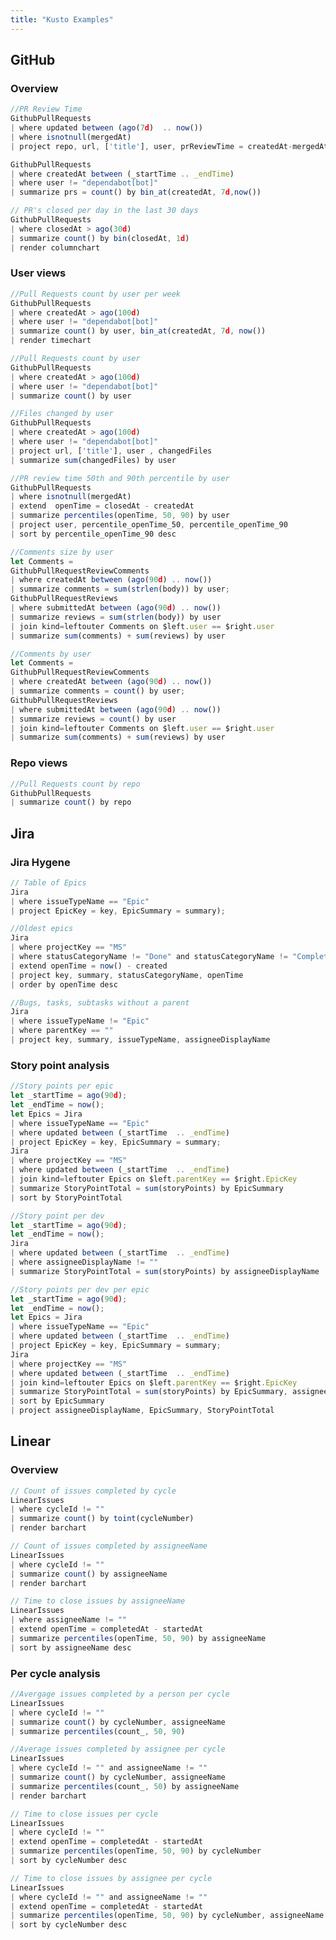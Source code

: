 ```yaml
---
title: "Kusto Examples"
---
```


## GitHub

### Overview

```jsx
//PR Review Time
GithubPullRequests
| where updated between (ago(7d)  .. now())
| where isnotnull(mergedAt)
| project repo, url, ['title'], user, prReviewTime = createdAt-mergedAt

GithubPullRequests
| where createdAt between (_startTime .. _endTime)
| where user != "dependabot[bot]"
| summarize prs = count() by bin_at(createdAt, 7d,now())

// PR's closed per day in the last 30 days
GithubPullRequests
| where closedAt > ago(30d)
| summarize count() by bin(closedAt, 1d)
| render columnchart
```

### User views

```jsx
//Pull Requests count by user per week
GithubPullRequests
| where createdAt > ago(100d)
| where user != "dependabot[bot]"
| summarize count() by user, bin_at(createdAt, 7d, now())
| render timechart

//Pull Requests count by user
GithubPullRequests
| where createdAt > ago(100d)
| where user != "dependabot[bot]"
| summarize count() by user

//Files changed by user
GithubPullRequests
| where createdAt > ago(100d)
| where user != "dependabot[bot]"
| project url, ['title'], user , changedFiles
| summarize sum(changedFiles) by user

//PR review time 50th and 90th percentile by user
GithubPullRequests
| where isnotnull(mergedAt)
| extend  openTime = closedAt - createdAt
| summarize percentiles(openTime, 50, 90) by user
| project user, percentile_openTime_50, percentile_openTime_90
| sort by percentile_openTime_90 desc

//Comments size by user
let Comments =
GithubPullRequestReviewComments
| where createdAt between (ago(90d) .. now())
| summarize comments = sum(strlen(body)) by user;
GithubPullRequestReviews
| where submittedAt between (ago(90d) .. now())
| summarize reviews = sum(strlen(body)) by user
| join kind=leftouter Comments on $left.user == $right.user
| summarize sum(comments) + sum(reviews) by user

//Comments by user
let Comments =
GithubPullRequestReviewComments
| where createdAt between (ago(90d) .. now())
| summarize comments = count() by user;
GithubPullRequestReviews
| where submittedAt between (ago(90d) .. now())
| summarize reviews = count() by user
| join kind=leftouter Comments on $left.user == $right.user
| summarize sum(comments) + sum(reviews) by user
```

### Repo views

```jsx
//Pull Requests count by repo
GithubPullRequests
| summarize count() by repo
```

## Jira

### Jira Hygene

```jsx
// Table of Epics
Jira
| where issueTypeName == "Epic"
| project EpicKey = key, EpicSummary = summary);

//Oldest epics
Jira
| where projectKey == "MS"
| where statusCategoryName != "Done" and statusCategoryName != "Complete"
| extend openTime = now() - created
| project key, summary, statusCategoryName, openTime
| order by openTime desc

//Bugs, tasks, subtasks without a parent
Jira
| where issueTypeName != "Epic"
| where parentKey == ""
| project key, summary, issueTypeName, assigneeDisplayName
```

### Story point analysis

```jsx
//Story points per epic
let _startTime = ago(90d);
let _endTime = now();
let Epics = Jira
| where issueTypeName == "Epic"
| where updated between (_startTime  .. _endTime)
| project EpicKey = key, EpicSummary = summary;
Jira
| where projectKey == "MS"
| where updated between (_startTime  .. _endTime)
| join kind=leftouter Epics on $left.parentKey == $right.EpicKey
| summarize StoryPointTotal = sum(storyPoints) by EpicSummary
| sort by StoryPointTotal

//Story point per dev
let _startTime = ago(90d);
let _endTime = now();
Jira
| where updated between (_startTime  .. _endTime)
| where assigneeDisplayName != ""
| summarize StoryPointTotal = sum(storyPoints) by assigneeDisplayName

//Story points per dev per epic
let _startTime = ago(90d);
let _endTime = now();
let Epics = Jira
| where issueTypeName == "Epic"
| where updated between (_startTime  .. _endTime)
| project EpicKey = key, EpicSummary = summary;
Jira
| where projectKey == "MS"
| where updated between (_startTime  .. _endTime)
| join kind=leftouter Epics on $left.parentKey == $right.EpicKey
| summarize StoryPointTotal = sum(storyPoints) by EpicSummary, assigneeDisplayName
| sort by EpicSummary
| project assigneeDisplayName, EpicSummary, StoryPointTotal
```

## Linear

### Overview

```jsx
// Count of issues completed by cycle
LinearIssues
| where cycleId != ""
| summarize count() by toint(cycleNumber)
| render barchart

// Count of issues completed by assigneeName
LinearIssues
| where cycleId != ""
| summarize count() by assigneeName
| render barchart

// Time to close issues by assigneeName
LinearIssues
| where assigneeName != ""
| extend openTime = completedAt - startedAt
| summarize percentiles(openTime, 50, 90) by assigneeName
| sort by assigneeName desc
```

### Per cycle analysis

```jsx
//Avergage issues completed by a person per cycle
LinearIssues
| where cycleId != ""
| summarize count() by cycleNumber, assigneeName
| summarize percentiles(count_, 50, 90)

//Average issues completed by assignee per cycle
LinearIssues
| where cycleId != "" and assigneeName != ""
| summarize count() by cycleNumber, assigneeName
| summarize percentiles(count_, 50) by assigneeName
| render barchart

// Time to close issues per cycle
LinearIssues
| where cycleId != ""
| extend openTime = completedAt - startedAt
| summarize percentiles(openTime, 50, 90) by cycleNumber
| sort by cycleNumber desc

// Time to close issues by assignee per cycle
LinearIssues
| where cycleId != "" and assigneeName != ""
| extend openTime = completedAt - startedAt
| summarize percentiles(openTime, 50, 90) by cycleNumber, assigneeName
| sort by cycleNumber desc
```
